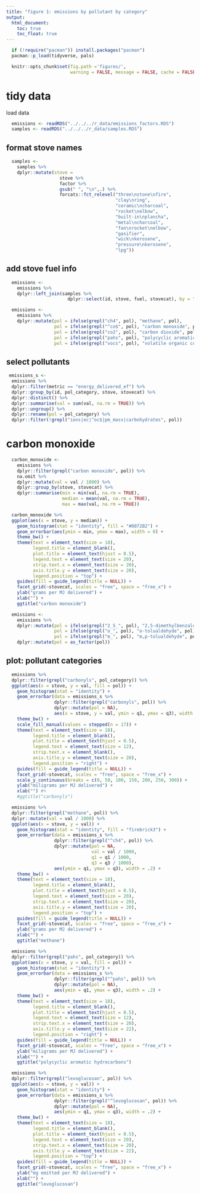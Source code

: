 ```yaml
---
title: "figure 1: emissions by pollutant by category"
output:
  html_document:
    toc: true
    toc_float: true
---
```


```r
  if (!require("pacman")) install.packages("pacman")
  pacman::p_load(tidyverse, pals)
```

```r
  knitr::opts_chunk$set(fig.path ='figures/',
                        warning = FALSE, message = FALSE, cache = FALSE)
```

# tidy data

load data

```r
  emissions <- readRDS("../../../r_data/emissions_factors.RDS")
  samples <- readRDS("../../../r_data/samples.RDS")
```

## format stove names

```r
  samples <-
    samples %>%
    dplyr::mutate(stove = 
                    stove %>% 
                    factor %>% 
                    gsub(" ", "\n",.) %>% 
                    forcats::fct_relevel("three\nstone\nfire",
                                         "clay\nring",
                                         "ceramic\ncharcoal",
                                         "rocket\nelbow",
                                         "built-in\nplancha",
                                         "metal\ncharcoal",
                                         "fan\nrocket\nelbow",
                                         "gasifier",
                                         "wick\nkerosene",
                                         "pressure\nkerosene",
                                         "lpg"))
```

## add stove fuel info

```r
  emissions <-
    emissions %>%
    dplyr::left_join(samples %>%
                       dplyr::select(id, stove, fuel, stovecat), by = "id")
```

```r
  emissions <-
    emissions %>%
    dplyr::mutate(pol = ifelse(grepl("ch4", pol), "methane", pol),
                  pol = ifelse(grepl("^co$", pol), "carbon monoxide", pol),
                  pol = ifelse(grepl("co2", pol), "carbon dioxide", pol),
                  pol = ifelse(grepl("pahs", pol), "polycyclic aromatic hydrocarbons", pol),
                  pol = ifelse(grepl("vocs", pol), "volatile organic compounds", pol))
```

## select pollutants

```r
 emissions_s <-
  emissions %>%
  dplyr::filter(metric == "energy_delivered_ef") %>%
  dplyr::group_by(id, pol_category, stove, stovecat) %>%
  dplyr::distinct() %>%
  dplyr::summarise(val = sum(val, na.rm = TRUE)) %>%
  dplyr::ungroup() %>%
  dplyr::rename(pol = pol_category) %>%
  dplyr::filter(!grepl("ions|ec|^oc$|pm_mass|carbohydrates", pol))
```

# carbon monoxide

```r
  carbon_monoxide <-
    emissions %>%
    dplyr::filter(grepl("carbon monoxide", pol)) %>%
    na.omit %>%
    dplyr::mutate(val = val / 1000) %>%
    dplyr::group_by(stove, stovecat) %>%
    dplyr::summarise(min = min(val, na.rm = TRUE),
                     median = mean(val, na.rm = TRUE),
                     max = max(val, na.rm = TRUE))
```

```r
  carbon_monoxide %>%
  ggplot(aes(x = stove, y = median)) +
    geom_histogram(stat = "identity", fill = "#0072B2") +
    geom_errorbar(aes(ymin = min, ymax = max), width = 0) +
    theme_bw() +
    theme(text = element_text(size = 18),
          legend.title = element_blank(),
          plot.title = element_text(hjust = 0.5),
          legend.text = element_text(size = 20),
          strip.text.x = element_text(size = 20),
          axis.title.y = element_text(size = 20),
          legend.position = "top") +
    guides(fill = guide_legend(title = NULL)) +
    facet_grid(~stovecat, scales = "free", space = "free_x") +
    ylab("grams per MJ delivered") +
    xlab("") +
    ggtitle("carbon monoxide")
```

```r
  emissions <-
    emissions %>%
    dplyr::mutate(pol = ifelse(grepl("2_5_", pol), "2,5-dimethylbenzaldehyde", pol),
                  pol = ifelse(grepl("o_", pol), "o-tolualdehyde", pol),
                  pol = ifelse(grepl("m_", pol), "m,p-tolualdehyde", pol)) %>%
    dplyr::mutate(pol = as_factor(pol))
```

## plot: pollutant categories

```r
  emissions %>%
  dplyr::filter(grepl("carbonyls", pol_category)) %>%
  ggplot(aes(x = stove, y = val, fill = pol)) +
    geom_histogram(stat = "identity") +
    geom_errorbar(data = emissions_s %>%
                  dplyr::filter(grepl("carbonyls", pol)) %>%
                  dplyr::mutate(pol = NA),
                  aes(x = stove, y = val, ymin = q1, ymax = q3), width = .2) +
    theme_bw() +
    scale_fill_manual(values = stepped(n = 17)) +
    theme(text = element_text(size = 18),
          legend.title = element_blank(),
          plot.title = element_text(hjust = 0.5),
          legend.text = element_text(size = 12),
          strip.text.x = element_blank(),
          axis.title.y = element_text(size = 20),
          legend.position = "right") +
    guides(fill = guide_legend(title = NULL)) +
    facet_grid(~stovecat, scales = "free", space = "free_x") +
    scale_y_continuous(breaks = c(0, 50, 100, 150, 200, 250, 300)) +
    ylab("miligrams per MJ delivered") +
    xlab("") #+
    #ggtitle("carbonyls")
```



```r
  emissions %>%
  dplyr::filter(grepl("methane", pol)) %>%
  dplyr::mutate(val = val / 1000) %>%
  ggplot(aes(x = stove, y = val)) +
    geom_histogram(stat = "identity", fill = "firebrick3") +
    geom_errorbar(data = emissions_s %>%
                  dplyr::filter(grepl("^ch4", pol)) %>%
                  dplyr::mutate(pol = NA,
                                val = val / 1000,
                                q1 = q1 / 1000,
                                q3 = q3 / 1000),
                  aes(ymin = q1, ymax = q3), width = .2) +
    theme_bw() +
    theme(text = element_text(size = 18),
          legend.title = element_blank(),
          plot.title = element_text(hjust = 0.5),
          legend.text = element_text(size = 20),
          strip.text.x = element_text(size = 20),
          axis.title.y = element_text(size = 20),
          legend.position = "top") +
    guides(fill = guide_legend(title = NULL)) +
    facet_grid(~stovecat, scales = "free", space = "free_x") +
    ylab("grams per MJ delivered") +
    xlab("") +
    ggtitle("methane")
```

```r
  emissions %>%
  dplyr::filter(grepl("pahs", pol_category)) %>%
  ggplot(aes(x = stove, y = val, fill = pol)) +
    geom_histogram(stat = "identity") +
    geom_errorbar(data = emissions_s %>%
                  dplyr::filter(grepl("^pahs", pol)) %>%
                  dplyr::mutate(pol = NA),
                  aes(ymin = q1, ymax = q3), width = .2) +
    theme_bw() +
    theme(text = element_text(size = 18),
          legend.title = element_blank(),
          plot.title = element_text(hjust = 0.5),
          legend.text = element_text(size = 12),
          strip.text.x = element_text(size = 20),
          axis.title.y = element_text(size = 22),
          legend.position = "right") +
    guides(fill = guide_legend(title = NULL)) +
    facet_grid(~stovecat, scales = "free", space = "free_x") +
    ylab("miligrams per MJ delivered") +
    xlab("") +
    ggtitle("polycyclic aromatic hydrocarbons")
```

```r
  emissions %>%
  dplyr::filter(grepl("levoglucosan", pol)) %>%
  ggplot(aes(x = stove, y = val)) +
    geom_histogram(stat = "identity") +
    geom_errorbar(data = emissions_s %>%
                  dplyr::filter(grepl("^levoglucosan", pol)) %>%
                  dplyr::mutate(pol = NA),
                  aes(ymin = q1, ymax = q3), width = .2) +
    theme_bw() +
    theme(text = element_text(size = 18),
          legend.title = element_blank(),
          plot.title = element_text(hjust = 0.5),
          legend.text = element_text(size = 20),
          strip.text.x = element_text(size = 20),
          axis.title.y = element_text(size = 22),
          legend.position = "top") +
    guides(fill = guide_legend(title = NULL)) +
    facet_grid(~stovecat, scales = "free", space = "free_x") +
    ylab("mg emitted per MJ delivered") +
    xlab("") +
    ggtitle("levoglucosan")
```